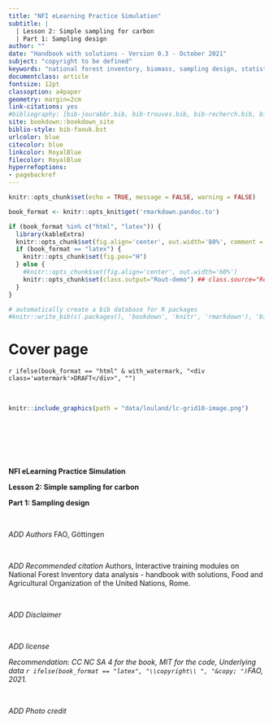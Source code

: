 ```yaml
---
title: "NFI eLearning Practice Simulation"
subtitle: |
  | Lesson 2: Simple sampling for carbon
  | Part 1: Sampling design 
author: ""
date: "Handbook with solutions - Version 0.3 - October 2021"
subject: "copyright to be defined"
keywords: "national forest inventory, biomass, sampling design, statistical sampling, allometric equations, wood density, data analysis"
documentclass: article
fontsize: 12pt
classoption: a4paper
geometry: margin=2cm
link-citations: yes
#bibliography: [bib-jourabbr.bib, bib-trouves.bib, bib-recherch.bib, bib-rstudio.bib, bib-packages.bib]
site: bookdown::bookdown_site
biblio-style: bib-faouk.bst
urlcolor: blue
citecolor: blue
linkcolor: RoyalBlue
filecolor: RoyalBlue
hyperrefoptions: 
- pagebackref
---
```


```r

knitr::opts_chunk$set(echo = TRUE, message = FALSE, warning = FALSE)

book_format <- knitr::opts_knit$get('rmarkdown.pandoc.to')

if (book_format %in% c("html", "latex")) {
  library(kableExtra)
  knitr::opts_chunk$set(fig.align='center', out.width='80%', comment = "")
  if (book_format == "latex") {
    knitr::opts_chunk$set(fig.pos="H")
  } else {
    #knitr::opts_chunk$set(fig.align='center', out.width='60%')
    knitr::opts_chunk$set(class.output="Rout-demo") ## class.source="Rchunk"
  }
}

# automatically create a bib database for R packages
#knitr::write_bib(c(.packages(), 'bookdown', 'knitr', 'rmarkdown'), 'bib-packages.bib')


```


<!-- ADD COVER PAGE TO HTML OUTPUT -->
<!-- `r if (book_format == "html") ' -->
# Cover page {-}
<!-- '` -->



`r ifelse(book_format == "html" & with_watermark, "<div class='watermark'>DRAFT</div>", "")`

\  

```r

knitr::include_graphics(path = "data/louland/lc-grid10-image.png")

```

\  

\  

\  

\newpage


**NFI eLearning Practice Simulation**

**Lesson 2: Simple sampling for carbon**

**Part 1: Sampling design**

\  

*ADD Authors*
 FAO, Göttingen

\  

*ADD Recommended citation*
Authors, Interactive training modules on National Forest Inventory data analysis - handbook with solutions, Food and Agricultural Organization of the United Nations, Rome.

\  

*ADD Disclaimer*

\ 

*ADD license*

*Recommendation: CC NC SA 4 for the book, MIT for the code, Underlying data `r ifelse(book_format == "latex", "\\copyright\\ ", "&copy; ")`FAO, 2021.*

\ 

*ADD Photo credit*




\newpage


\tableofcontents

\listoffigures

\listoftables


